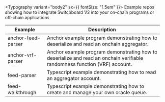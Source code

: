
<Typography variant="body2" sx={{ fontSize: "1.5em" }}>
  Example repos showing how to integrate Switchboard V2 into your on-chain
  programs or off-chain applications
</Typography>

| Example                                                                                                                                                                                                                                                                        | Description                                                                                                               |
| ------------------------------------------------------------------------------------------------------------------------------------------------------------------------------------------------------------------------------------------------------------------------------ | ------------------------------------------------------------------------------------------------------------------------- |
| <Link className="nowrap" to="https://github.com/switchboard-xyz/switchboard-v2/blob/main/programs/anchor-feed-parser"><SiRust className="devicons" /> <SiTypescript className="devicons" fontSize="large" /> anchor-feed-parser <GoLinkExternal className="devicons" /></Link> | Anchor example program demonstrating how to deserialize and read an onchain aggregator.                                   |
| <Link className="nowrap" to="https://github.com/switchboard-xyz/switchboard-v2/blob/main/programs/anchor-vrf-parser"><SiRust className="devicons" /> <SiTypescript className="devicons" fontSize="large" /> anchor-vrf-parser <GoLinkExternal className="devicons" /></Link>   | Anchor example program demonstrating how to deserialize and read an onchain verifiable randomness function (VRF) account. |
| <Link className="nowrap" to="https://github.com/switchboard-xyz/switchboard-v2/blob/main/packages/feed-parser"> <SiTypescript className="devicons" fontSize="large" /> feed-parser <GoLinkExternal className="devicons" /></Link>                                              | Typescript example demonstrating how to read an aggregator account.                                                       |
| <Link className="nowrap" to="https://github.com/switchboard-xyz/switchboard-v2/blob/main/packages/feed-walkthrough"><SiTypescript className="devicons" fontSize="large" /> feed-walkthrough <GoLinkExternal className="devicons" /></Link>                                     | Typescript example demonstrating how to create and manage your own oracle queue.                                          |
